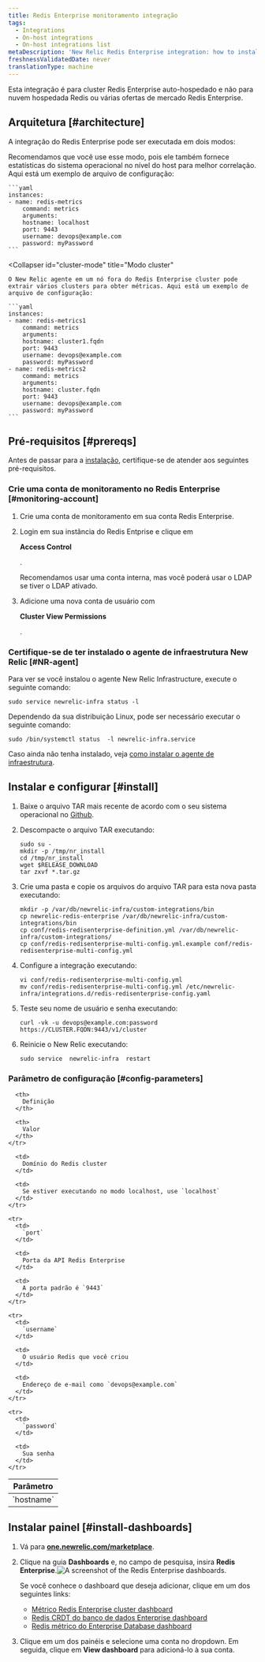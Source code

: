 ```yaml
---
title: Redis Enterprise monitoramento integração
tags:
  - Integrations
  - On-host integrations
  - On-host integrations list
metaDescription: 'New Relic Redis Enterprise integration: how to install it, configure it, and understand the data it reports.'
freshnessValidatedDate: never
translationType: machine
---
```



Esta integração é para cluster Redis Enterprise auto-hospedado e não para nuvem hospedada Redis ou várias ofertas de mercado Redis Enterprise.

## Arquitetura [#architecture]

A integração do Redis Enterprise pode ser executada em dois modos:

<CollapserGroup>
  <Collapser
    id="localhost-mode"
    title="Modo localhost"
  >
    Recomendamos que você use esse modo, pois ele também fornece estatísticas do sistema operacional no nível do host para melhor correlação. Aqui está um exemplo de arquivo de configuração:

    ```yaml
    instances:
    - name: redis-metrics
        command: metrics
        arguments:
        hostname: localhost
        port: 9443
        username: devops@example.com
        password: myPassword
    ```
  </Collapser>

  <Collapser
    id="cluster-mode"
    title="Modo cluster"
  >
    O New Relic agente em um nó fora do Redis Enterprise cluster pode extrair vários clusters para obter métricas. Aqui está um exemplo de arquivo de configuração:

    ```yaml
    instances:
    - name: redis-metrics1
        command: metrics
        arguments:
        hostname: cluster1.fqdn
        port: 9443
        username: devops@example.com
        password: myPassword
    - name: redis-metrics2
        command: metrics
        arguments:
        hostname: cluster.fqdn
        port: 9443
        username: devops@example.com
        password: myPassword
    ```
  </Collapser>
</CollapserGroup>

## Pré-requisitos [#prereqs]

Antes de passar para a [instalação](#install), certifique-se de atender aos seguintes pré-requisitos.

### Crie uma conta de monitoramento no Redis Enterprise [#monitoring-account]

1. Crie uma conta de monitoramento em sua conta Redis Enterprise.

2. Login em sua instância do Redis Entprise e clique em

   <DoNotTranslate>**Access Control**</DoNotTranslate>

   .

   <Callout variant="tip">Recomendamos usar uma conta interna, mas você poderá usar o LDAP se tiver o LDAP ativado.</Callout>

3. Adicione uma nova conta de usuário com

   <DoNotTranslate>**Cluster View Permissions**</DoNotTranslate>

   .

### Certifique-se de ter instalado o agente de infraestrutura New Relic [#NR-agent]

Para ver se você instalou o agente New Relic Infrastructure, execute o seguinte comando:

```shell
sudo service newrelic-infra status -l
```

Dependendo da sua distribuição Linux, pode ser necessário executar o seguinte comando:

```shell
sudo /bin/systemctl status  -l newrelic-infra.service
```

Caso ainda não tenha instalado, veja [como instalar o agente de infraestrutura](/docs/infrastructure/install-infrastructure-agent/get-started/install-infrastructure-agent/).

## Instalar e configurar [#install]

1. Baixe o arquivo TAR mais recente de acordo com o seu sistema operacional no [Github](https://github.com/redis-field-engineering/newrelic-redis-enterprise/releases).

2. Descompacte o arquivo TAR executando:

   ```shell
   sudo su -
   mkdir -p /tmp/nr_install
   cd /tmp/nr_install
   wget $RELEASE_DOWNLOAD
   tar zxvf *.tar.gz 
   ```

3. Crie uma pasta e copie os arquivos do arquivo TAR para esta nova pasta executando:

   ```shell
   mkdir -p /var/db/newrelic-infra/custom-integrations/bin
   cp newrelic-redis-enterprise /var/db/newrelic-infra/custom-integrations/bin
   cp conf/redis-redisenterprise-definition.yml /var/db/newrelic-infra/custom-integrations/
   cp conf/redis-redisenterprise-multi-config.yml.example conf/redis-redisenterprise-multi-config.yml
   ```

4. Configure a integração executando:

   ```shell
   vi conf/redis-redisenterprise-multi-config.yml
   mv conf/redis-redisenterprise-multi-config.yml /etc/newrelic-infra/integrations.d/redis-redisenterprise-config.yaml
   ```

5. Teste seu nome de usuário e senha executando:

   ```shell
   curl -vk -u devops@example.com:password https://CLUSTER.FQDN:9443/v1/cluster
   ```

6. Reinicie o New Relic executando:

   ```shell
   sudo service  newrelic-infra  restart
   ```

<InstallFeedback/>

### Parâmetro de configuração [#config-parameters]

<table>
  <thead>
    <tr>
      <th style={{ width: "200px" }}>
        Parâmetro
      </th>

      <th>
        Definição
      </th>

      <th>
        Valor
      </th>
    </tr>
  </thead>

  <tbody>
    <tr>
      <td>
        `hostname`
      </td>

      <td>
        Domínio do Redis cluster
      </td>

      <td>
        Se estiver executando no modo localhost, use `localhost`
      </td>
    </tr>

    <tr>
      <td>
        `port`
      </td>

      <td>
        Porta da API Redis Enterprise
      </td>

      <td>
        A porta padrão é `9443`
      </td>
    </tr>

    <tr>
      <td>
        `username`
      </td>

      <td>
        O usuário Redis que você criou
      </td>

      <td>
        Endereço de e-mail como `devops@example.com`
      </td>
    </tr>

    <tr>
      <td>
        `password`
      </td>

      <td>
        Sua senha
      </td>
    </tr>
  </tbody>
</table>

## Instalar painel [#install-dashboards]

1. Vá para <DoNotTranslate>**[one.newrelic.com/marketplace](https://one.newrelic.com/marketplace)**</DoNotTranslate>.

2. Clique na guia <DoNotTranslate>**Dashboards**</DoNotTranslate> e, no campo de pesquisa, insira <DoNotTranslate>**Redis Enterprise**</DoNotTranslate>.<img title="Redis Enterprise dashboards" alt="A screenshot of the Redis Enterprise dashboards." src={infrastructureRedisEnterpriseDashboard}/>

   <Callout variant="tip">
     Se você conhece o dashboard que deseja adicionar, clique em um dos seguintes links:

     * [Métrico Redis Enterprise cluster dashboard](https://one.newrelic.com/marketplace?state=51bb87db-0e38-0700-be7a-8fb16d608735)
     * [Redis CRDT do banco de dados Enterprise dashboard](https://one.newrelic.com/marketplace?state=3dd588b8-ef40-85b6-17f5-49ca63ad25e3)
     * [Redis métrico do Enterprise Database dashboard](https://one.newrelic.com/marketplace?state=8d596a92-8338-1657-4b08-3c520845fec6)
   </Callout>

3. Clique em um dos painéis e selecione uma conta no dropdown. Em seguida, clique em <DoNotTranslate>**View dashboard**</DoNotTranslate> para adicioná-lo à sua conta.